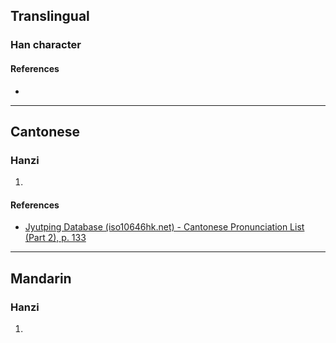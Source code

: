 {{character info}}
==Translingual==

===Han character===
{{Han char|rn=75|rad=木|as=14|sn=18|four=|canj=DHGF|ids=⿰木熏}}

====References====
* {{Han ref|kx=0559.130|dkj=15758|dj=0948.280|hdz=21309.020|uh=6AC4|ud=27332}}

----

==Cantonese==

===Hanzi===
{{yue-hanzi|jyut=[[ceon1]]|y=cheun1}}

# {{rfdef|yue|sort=木14}}

====References====
* [http://www.iso10646hk.net/jp/document/download.jsp Jyutping Database (iso10646hk.net) - Cantonese Pronunciation List (Part 2), p. 133]

----

==Mandarin==

===Hanzi===
{{cmn-hanzi|pin=[[chūn]] ([[chun1]])|wg=ch'un<sup>1</sup>}}

# {{rfdef|cmn|sort=木14}}